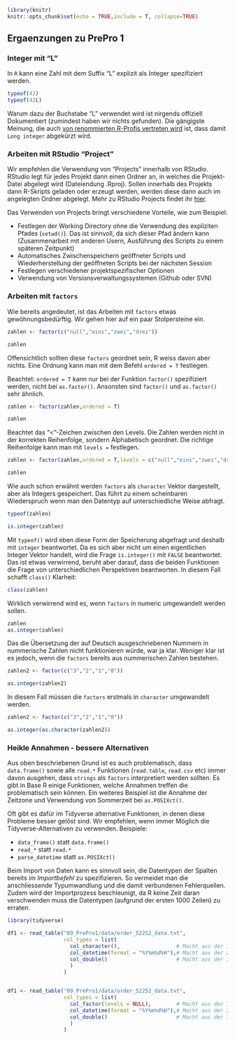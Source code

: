 ```r
library(knitr)
knitr::opts_chunk$set(echo = TRUE,include = T, collapse=TRUE)
```

## Ergaenzungen zu PrePro 1

### Integer mit "L"

In `R` kann eine Zahl mit dem Suffix "L" explizit als Integer spezifiziert werden. 

```r
typeof(42)
typeof(42L)
```


Warum dazu der Buchstabe "L" verwendet wird ist nirgends offiziell Dokumentiert (zumindest haben wir nichts gefunden). Die gängigste Meinung, die auch [von renommierten R-Profis vertreten wird](https://hypatia.math.ethz.ch/pipermail/r-devel/2017-June/074467.html
) ist, dass damit `Long integer` abgekürzt wird.



### Arbeiten mit RStudio "Project"

Wir empfehlen die Verwendung von "Projects" innerhalb von RStudio. RStudio legt für jedes Projekt dann einen Ordner an, in welches die Projekt-Datei abgelegt wird (Dateiendung .Rproj). Sollen innerhalb des Projekts dann R-Skripts geladen oder erzeugt werden, werden diese dann auch im angelegten Ordner abgelegt. Mehr zu RStudio Projects findet ihr  [hier](https://support.rstudio.com/hc/en-us/articles/200526207-Using-Projects).


Das Verwenden von Projects bringt verschiedene Vorteile, wie zum Beispiel:

- Festlegen der Working Directory ohne die Verwendung des expliziten Pfades (`setwd()`). Das ist sinnvoll, da sich dieser Pfad ändern kann (Zusammenarbeit mit anderen Usern, Ausführung des Scripts zu einem späteren Zeitpunkt) 
- Automatisches Zwischenspeichern geöffneter Scripts und Wiederherstellung der geöffneten Scripts bei der nächsten Session
- Festlegen verschiedener projektspezifischer Optionen
- Verwendung von Versionsverwaltungssystemen (Github oder SVN)



### Arbeiten mit `factors`

Wie bereits angedeutet, ist das Arbeiten mit `factors` etwas gewöhnungsbedürftig. Wir gehen hier auf ein paar Stolpersteine ein.

```r
zahlen <- factor(c("null","eins","zwei","drei"))

zahlen
```

Offensichtlich sollten diese `factors` geordnet sein, R weiss davon aber nichts. Eine Ordnung kann man mit dem Befehl `ordered = T` festlegen. 

Beachtet: `ordered = T` kann nur bei der Funktion `factor()` spezifiziert werden, nicht bei `as.factor()`. Ansonsten sind `factor()` und `as.factor()` sehr ähnlich.


```r
zahlen <- factor(zahlen,ordered = T)

zahlen
```

Beachtet das "<"-Zeichen zwischen den Levels. Die Zahlen werden nicht in der korrekten Reihenfolge, sondern Alphabetisch geordnet. Die richtige Reihenfolge kann man mit `levels = ` festlegen.

```r
zahlen <- factor(zahlen,ordered = T,levels = c("null","eins","zwei","drei","vier"))

zahlen
```

Wie auch schon erwähnt werden `factors` als `character` Vektor dargestellt, aber als Integers gespeichert. Das führt zu einem scheinbaren Wiederspruch wenn man den Datentyp auf unterschiedliche Weise abfragt.
```r
typeof(zahlen)

is.integer(zahlen)
```


Mit `typeof()` wird eben diese Form der Speicherung abgefragt und deshalb mit `integer` beantwortet. Da es sich aber nicht um einen eigentlichen Integer Vektor handelt, wird die Frage `is.integer()` mit `FALSE` beantwortet. Das ist etwas verwirrend, beruht aber darauf, dass die beiden Funktionen die Frage von unterschiedlichen Perspektiven beantworten. In diesem Fall schafft `class()` Klarheit:

```r
class(zahlen)
```


Wirklich verwirrend wird es, wenn `factors` in numeric umgewandelt werden sollen.

```r
zahlen
as.integer(zahlen)
```

Das die Übersetzung der auf Deutsch ausgeschriebenen Nummern in nummerische Zahlen nicht funktionieren würde, war ja klar. Weniger klar ist es jedoch, wenn die `factors` bereits aus nummerischen Zahlen bestehen.

```r
zahlen2 <- factor(c("3","2","1","0"))

as.integer(zahlen2)

```

In diesem Fall müssen die `factors` erstmals in `character` umgewandelt werden.

```r
zahlen2 <- factor(c("3","2","1","0"))

as.integer(as.character(zahlen2))
```




### Heikle Annahmen - bessere Alternativen

Aus oben beschriebenen Grund ist es auch problematisch, dass `data.frame()` sowie alle `read.*` Funktionen (`read.table`, `read.csv` etc) immer davon ausgehen, dass `strings` als `factors` interpretiert werden sollten. Es gibt in Base R einige Funktionen, welche Annahmen treffen die problematisch sein können. Ein weiteres Beispiel ist die Annahme der Zeitzone und Verwendung von Sommerzeit bei `as.POSIXct()`.

Oft gibt es dafür im Tidyverse alternative Funktionen, in denen diese Probleme besser gelöst sind. Wir empfehlen, wenn immer Möglich die Tidyverse-Alternativen zu verwenden. Beispiele:

- `data_frame()` statt `data.frame()` 
- `read_*` statt `read.*`
- `parse_datetime` statt `as.POSIXct()`


Beim Import von Daten kann es sinnvoll sein, die Datentypen der Spalten bereits _im Importbefehl_ zu spezifizieren. So vermeidet man die anschliessende  Typumwandlung und die damit verbundenen Fehlerquellen. Zudem wird der Importprozess beschleunigt, da R keine Zeit daran verschwenden muss die Datentypen (aufgrund der ersten 1000 Zeilen) zu erraten.

```r

library(tidyverse)

df1 <- read_table("09_PrePro1/data/order_52252_data.txt",
                  col_types = list(
                    col_character(),                  # Macht aus der 1.Spalte ein character
                    col_datetime(format = "%Y%m%d%H"),# Macht aus der 2.Spalte ein POSIXct
                    col_double()                      # Macht aus der 3.Spalte ein double
                    )
                  )


df1 <- read_table("09_PrePro1/data/order_52252_data.txt",
                  col_types = list(
                    col_factor(levels = NULL),        # Macht aus der 1.Spalte ein factor
                    col_datetime(format = "%Y%m%d%H"),# Macht aus der 2.Spalte ein POSIXct
                    col_double()                      # Macht aus der 3.Spalte ein double
                    )
                  )



```


